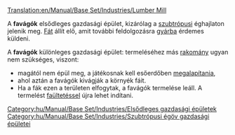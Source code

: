 [[Translation:en/Manual/Base Set/Industries/Lumber Mill]]

{{hu/Manual/Base Set/Industries/Gazdasági épületek|kép=en/Manual/Base Set/Industries/Lumbermill.png
|név=Favágók
|klíma=[[hu/Manual/Éghajlatok#szubtropusi|szubtrópusi]]
|elfogad=---
|előállít=[[hu/Manual/Base Set/Cargos/Fa|fát]]
}}
A '''favágók''' elsődleges gazdasági épület, kizárólag a [[hu/Manual/Éghajlatok#szubtropusi|szubtrópusi]] éghajlaton jelenik meg. [[hu/Manual/Base Set/Cargos/Fa|Fát]] állít elő, amit további feldolgozásra [[hu/Manual/Base Set/Industries/Gyár|gyárba]] érdemes küldeni.

A '''favágók''' különleges gazdasági épület: termeléséhez más [[hu/Manual/Rakomány|rakomány]] ugyan nem szükséges, viszont:
* magától nem épül meg, a játékosnak kell esőerdőben [[hu/Manual/Gazdasági épületek#uj-gazdasagi-epulet-alapitasa|megalapítania]], 
* ahol aztán a favágók kivágják a környék fáit. 
* Ha a fák ezen a területen elfogytak, a favágók termelése leáll. A termelést [[hu/Manual/Tájrendezés|faültetéssel]] újra lehet indítani.

{{hu/Manual/Base Set/Industries/Navbox Gazdasági épületek}}

[[Category:hu/Manual/Base Set/Industries/Elsődleges gazdasági épületek]]
[[Category:hu/Manual/Base Set/Industries/Szubtrópusi égöv gazdasági épületei]]